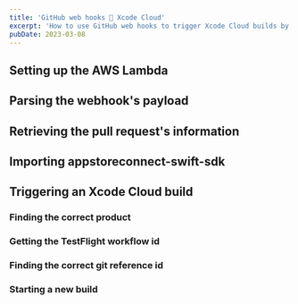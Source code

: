 ```yaml
---
title: 'GitHub web hooks 🤝 Xcode Cloud'
excerpt: 'How to use GitHub web hooks to trigger Xcode Cloud builds by writing a comment on a pull request.'
pubDate: 2023-03-08
---
```


## Setting up the AWS Lambda

## Parsing the webhook's payload

## Retrieving the pull request's information

## Importing appstoreconnect-swift-sdk

## Triggering an Xcode Cloud build

### Finding the correct product

### Getting the TestFlight workflow id

### Finding the correct git reference id

### Starting a new build
